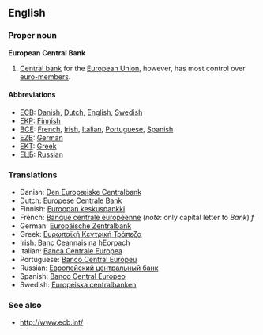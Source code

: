 ==English==

===Proper noun===
'''European Central Bank'''
#[[Central bank]] for the [[European Union]], however, has most control over [[euro-members]].

====Abbreviations====
*[[ECB]]: [[Danish]], [[Dutch]], [[English]], [[Swedish]]
*[[EKP]]: [[Finnish]]
*[[BCE]]: [[French]], [[Irish]], [[Italian]], [[Portuguese]], [[Spanish]]
*[[EZB]]: [[German]]
*[[EKT]]: [[Greek]]
*[[ЕЦБ]]: [[Russian]]


===Translations===
*Danish: [[Den Europæiske Centralbank]]
*Dutch: [[Europese Centrale Bank]]
*Finnish: [[Euroopan keskuspankki]]
*French: [[Banque centrale européenne]] (''note'': only capital letter to ''Bank'') ''f''
*German: [[Europäische Zentralbank]]
*Greek: [[Ευρωπαϊκή Κεντρική Τράπεζα]]
*Irish: [[Banc Ceannais na hEorpach]]
*Italian: [[Banca Centrale Europea]]
*Portuguese: [[Banco Central Europeu]]
*Russian: [[Европейский центральный банк]]
*Spanish: [[Banco Central Europeo]]
*Swedish: [[Europeiska centralbanken]]

===See also===
*http://www.ecb.int/